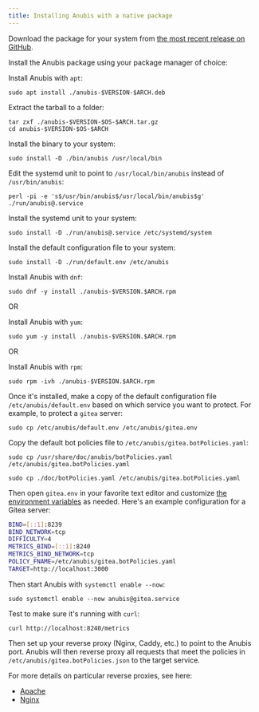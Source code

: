 ```yaml
---
title: Installing Anubis with a native package
---
```



Download the package for your system from [the most recent release on GitHub](https://github.com/vale981/anubis/releases).

Install the Anubis package using your package manager of choice:

<Tabs>
  <TabItem value="deb" label="Debian-based (apt)" default>
  
Install Anubis with `apt`:

```text
sudo apt install ./anubis-$VERSION-$ARCH.deb
```

  </TabItem>
  <TabItem value="tarball" label="Tarball">
  
Extract the tarball to a folder:

```text
tar zxf ./anubis-$VERSION-$OS-$ARCH.tar.gz
cd anubis-$VERSION-$OS-$ARCH
```

Install the binary to your system:

```text
sudo install -D ./bin/anubis /usr/local/bin
```

Edit the systemd unit to point to `/usr/local/bin/anubis` instead of `/usr/bin/anubis`:

```text
perl -pi -e 's$/usr/bin/anubis$/usr/local/bin/anubis$g' ./run/anubis@.service
```

Install the systemd unit to your system:

```text
sudo install -D ./run/anubis@.service /etc/systemd/system
```

Install the default configuration file to your system:

```text
sudo install -D ./run/default.env /etc/anubis
```

  </TabItem>
  <TabItem value="rpm" label="Red Hat-based (rpm)">
  
Install Anubis with `dnf`:

```text
sudo dnf -y install ./anubis-$VERSION.$ARCH.rpm
```

OR

Install Anubis with `yum`:

```text
sudo yum -y install ./anubis-$VERSION.$ARCH.rpm
```

OR

Install Anubis with `rpm`:

```
sudo rpm -ivh ./anubis-$VERSION.$ARCH.rpm
```

  </TabItem>
</Tabs>

Once it's installed, make a copy of the default configuration file `/etc/anubis/default.env` based on which service you want to protect. For example, to protect a `gitea` server:

```text
sudo cp /etc/anubis/default.env /etc/anubis/gitea.env
```

Copy the default bot policies file to `/etc/anubis/gitea.botPolicies.yaml`:

<Tabs>
<TabItem value="debrpm" label="Debian or Red Hat" default>

```text
sudo cp /usr/share/doc/anubis/botPolicies.yaml /etc/anubis/gitea.botPolicies.yaml
```

</TabItem>
<TabItem value="tarball" label="Tarball">

```text
sudo cp ./doc/botPolicies.yaml /etc/anubis/gitea.botPolicies.yaml
```

</TabItem>

</Tabs>

Then open `gitea.env` in your favorite text editor and customize [the environment variables](./installation.mdx#environment-variables) as needed. Here's an example configuration for a Gitea server:

```sh
BIND=[::1]:8239
BIND_NETWORK=tcp
DIFFICULTY=4
METRICS_BIND=[::1]:8240
METRICS_BIND_NETWORK=tcp
POLICY_FNAME=/etc/anubis/gitea.botPolicies.yaml
TARGET=http://localhost:3000
```

Then start Anubis with `systemctl enable --now`:

```text
sudo systemctl enable --now anubis@gitea.service
```

Test to make sure it's running with `curl`:

```text
curl http://localhost:8240/metrics
```

Then set up your reverse proxy (Nginx, Caddy, etc.) to point to the Anubis port. Anubis will then reverse proxy all requests that meet the policies in `/etc/anubis/gitea.botPolicies.json` to the target service.

For more details on particular reverse proxies, see here:

- [Apache](./environments/apache.mdx)
- [Nginx](./environments/nginx.mdx)
